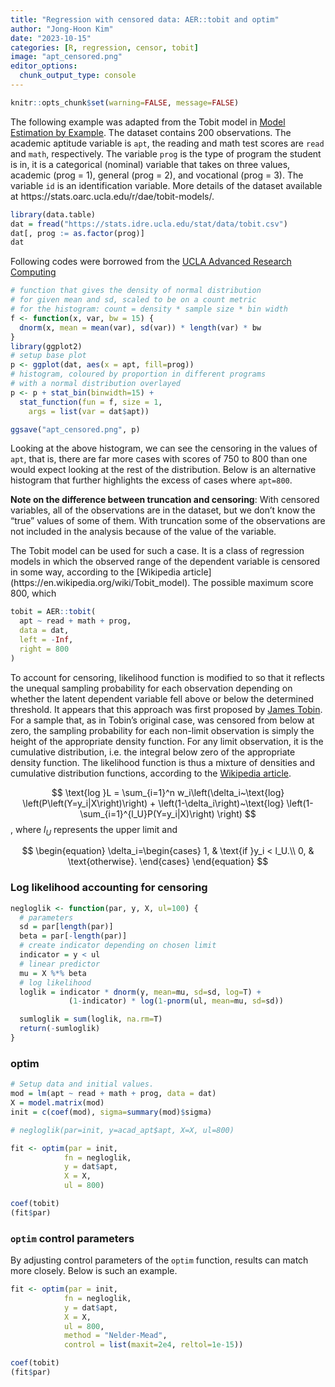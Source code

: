 ```yaml
---
title: "Regression with censored data: AER::tobit and optim"
author: "Jong-Hoon Kim"
date: "2023-10-15"
categories: [R, regression, censor, tobit]
image: "apt_censored.png"
editor_options: 
  chunk_output_type: console
---
```


```r
knitr::opts_chunk$set(warning=FALSE, message=FALSE) 
```

The following example was adapted from the Tobit model in [Model Estimation by Example](https://m-clark.github.io/models-by-example/tobit.html). The dataset contains 200 observations. The academic aptitude variable is `apt`, the reading and math test scores are `read` and `math`, respectively. The variable `prog` is the type of program the student is in, it is a categorical (nominal) variable that takes on three values, academic (prog = 1), general (prog = 2), and vocational (prog = 3). The variable `id` is an identification variable. More details of the dataset available at https://stats.oarc.ucla.edu/r/dae/tobit-models/.

```r
library(data.table)
dat = fread("https://stats.idre.ucla.edu/stat/data/tobit.csv")
dat[, prog := as.factor(prog)]
dat
```

Following codes were borrowed from the [UCLA Advanced Research Computing](https://stats.oarc.ucla.edu/r/dae/tobit-models/)
```r
# function that gives the density of normal distribution
# for given mean and sd, scaled to be on a count metric
# for the histogram: count = density * sample size * bin width
f <- function(x, var, bw = 15) {
  dnorm(x, mean = mean(var), sd(var)) * length(var) * bw
}
library(ggplot2)
# setup base plot
p <- ggplot(dat, aes(x = apt, fill=prog))
# histogram, coloured by proportion in different programs
# with a normal distribution overlayed
p <- p + stat_bin(binwidth=15) + 
  stat_function(fun = f, size = 1,
    args = list(var = dat$apt))

ggsave("apt_censored.png", p)
```

Looking at the above histogram, we can see the censoring in the values of `apt`, that is, there are far more cases with scores of 750 to 800 than one would expect looking at the rest of the distribution. Below is an alternative histogram that further highlights the excess of cases where `apt=800`. 

**Note on the difference between truncation and censoring**: With censored variables, all of the observations are in the dataset, but we don’t know the “true” values of some of them. With truncation some of the observations are not included in the analysis because of the value of the variable.

The Tobit model can be used for such a case. It is a class of regression models in which the observed range of the dependent variable is censored in some way, according to the [Wikipedia article] (https://en.wikipedia.org/wiki/Tobit_model). The possible maximum score 800, which  
```r
tobit = AER::tobit(
  apt ~ read + math + prog,
  data = dat,
  left = -Inf,
  right = 800
)
```

To account for censoring, likelihood function is modified to so that it reflects the unequal sampling probability for each observation depending on whether the latent dependent variable fell above or below the determined threshold. It appears that this approach was first proposed by [James Tobin](https://en.wikipedia.org/wiki/James_Tobin). For a sample that, as in Tobin's original case, was censored from below at zero, the sampling probability for each non-limit observation is simply the height of the appropriate density function. For any limit observation, it is the cumulative distribution, i.e. the integral below zero of the appropriate density function. The likelihood function is thus a mixture of densities and cumulative distribution functions, according to the [Wikipedia article](https://en.wikipedia.org/wiki/Tobit_model). 

$$
\text{log }L = \sum_{i=1}^n w_i\left(\delta_i~\text{log} \left(P\left(Y=y_i|X\right)\right) + \left(1-\delta_i\right)~\text{log} \left(1-\sum_{i=1}^{l_U}P(Y=y_i|X)\right)
\right) 
$$ , where $l_U$ represents the upper limit and 

$$
\begin{equation}
  \delta_i=\begin{cases}
    1, & \text{if }y_i < l_U.\\
    0, & \text{otherwise}.
  \end{cases}
\end{equation}
$$



### Log likelihood accounting for censoring
```r
negloglik <- function(par, y, X, ul=100) {
  # parameters
  sd = par[length(par)]
  beta = par[-length(par)]
  # create indicator depending on chosen limit
  indicator = y < ul
  # linear predictor
  mu = X %*% beta
  # log likelihood
  loglik = indicator * dnorm(y, mean=mu, sd=sd, log=T) +
             (1-indicator) * log(1-pnorm(ul, mean=mu, sd=sd))

  sumloglik = sum(loglik, na.rm=T)
  return(-sumloglik)
}
```



### optim

```r
# Setup data and initial values.
mod = lm(apt ~ read + math + prog, data = dat)
X = model.matrix(mod)
init = c(coef(mod), sigma=summary(mod)$sigma)

# negloglik(par=init, y=acad_apt$apt, X=X, ul=800)

fit <- optim(par = init,
            fn = negloglik,
            y = dat$apt,
            X = X,
            ul = 800)

coef(tobit)
(fit$par)
```

### `optim` control parameters

By adjusting control parameters of the `optim` function, results can match more closely. Below is such an example.

```r
fit <- optim(par = init,
            fn = negloglik,
            y = dat$apt,
            X = X,
            ul = 800,
            method = "Nelder-Mead",
            control = list(maxit=2e4, reltol=1e-15))

coef(tobit)
(fit$par)
```
